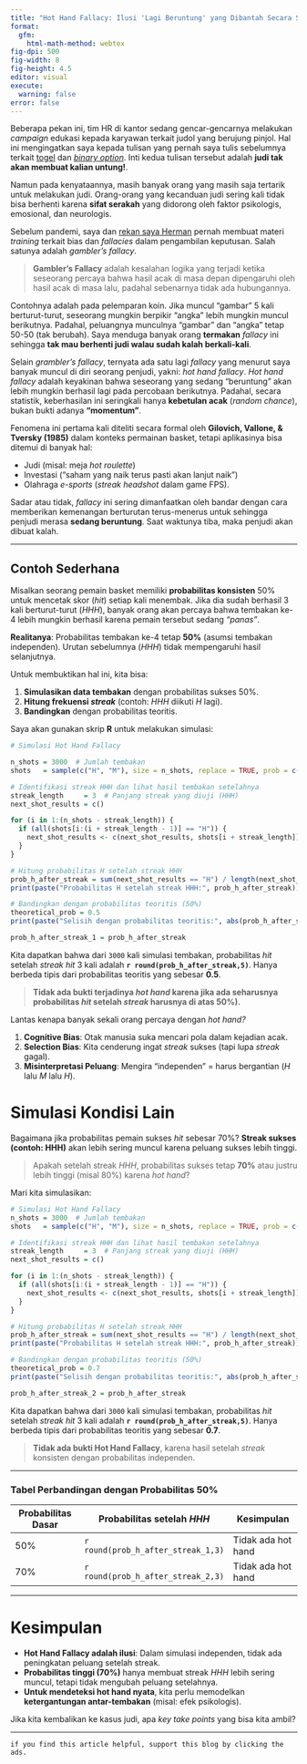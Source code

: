 ```yaml
---
title: "Hot Hand Fallacy: Ilusi 'Lagi Beruntung' yang Dibantah Secara Statistik"
format:
  gfm:
    html-math-method: webtex
fig-dpi: 500
fig-width: 8
fig-height: 4.5
editor: visual
execute:
  warning: false
error: false
---
```


Beberapa pekan ini, tim HR di kantor sedang gencar-gencarnya melakukan *campaign* edukasi kepada karyawan terkait judol yang berujung pinjol. Hal ini mengingatkan saya kepada tulisan yang pernah saya tulis sebelumnya terkait [togel](https://ikanx101.com/blog/lotere/) dan [*binary option*](https://ikanx101.com/blog/bin-omo/). Inti kedua tulisan tersebut adalah **judi tak akan membuat kalian untung!**.

Namun pada kenyataannya, masih banyak orang yang masih saja tertarik untuk melakukan judi. Orang-orang yang kecanduan judi sering kali tidak bisa berhenti karena **sifat serakah** yang didorong oleh faktor psikologis, emosional, dan neurologis.

Sebelum pandemi, saya dan [rekan saya Herman](https://www.linkedin.com/in/herman-yosef-paryono-826b2a25/?originalSubdomain=nl) pernah membuat materi *training* terkait bias dan *fallacies* dalam pengambilan keputusan. Salah satunya adalah *gambler's fallacy*.

> **Gambler's Fallacy** adalah kesalahan logika yang terjadi ketika seseorang percaya bahwa hasil acak di masa depan dipengaruhi oleh hasil acak di masa lalu, padahal sebenarnya tidak ada hubungannya.

Contohnya adalah pada pelemparan koin. Jika muncul "gambar" 5 kali berturut-turut, seseorang mungkin berpikir "angka" lebih mungkin muncul berikutnya. Padahal, peluangnya munculnya "gambar" dan "angka" tetap 50-50 (tak berubah). Saya menduga banyak orang **termakan** *fallacy* ini sehingga **tak mau berhenti judi walau sudah kalah berkali-kali**.

Selain *grambler's fallacy*, ternyata ada satu lagi *fallacy* yang menurut saya banyak muncul di diri seorang penjudi, yakni: *hot hand fallacy*. *Hot hand fallacy* adalah keyakinan bahwa seseorang yang sedang "beruntung" akan lebih mungkin berhasil lagi pada percobaan berikutnya. Padahal, secara statistik, keberhasilan ini seringkali hanya **kebetulan acak** (*random chance*), bukan bukti adanya **"momentum"**.

Fenomena ini pertama kali diteliti secara formal oleh **Gilovich, Vallone, & Tversky (1985)** dalam konteks permainan basket, tetapi aplikasinya bisa ditemui di banyak hal:

-   Judi (misal: meja *hot roulette*)\
-   Investasi ("saham yang naik terus pasti akan lanjut naik")\
-   Olahraga *e-sports* (*streak headshot* dalam game FPS).

Sadar atau tidak, *fallacy* ini sering dimanfaatkan oleh bandar dengan cara memberikan kemenangan berturutan terus-menerus untuk sehingga penjudi merasa **sedang beruntung**. Saat waktunya tiba, maka penjudi akan dibuat kalah.

------------------------------------------------------------------------

## Contoh Sederhana

Misalkan seorang pemain basket memiliki **probabilitas konsisten** 50% untuk mencetak skor (*hit*) setiap kali menembak. Jika dia sudah berhasil 3 kali berturut-turut (*HHH*), banyak orang akan percaya bahwa tembakan ke-4 lebih mungkin berhasil karena pemain tersebut sedang *"panas"*.

**Realitanya**: Probabilitas tembakan ke-4 tetap **50%** (asumsi tembakan independen). Urutan sebelumnya (*HHH*) tidak mempengaruhi hasil selanjutnya.

Untuk membuktikan hal ini, kita bisa:

1.  **Simulasikan data tembakan** dengan probabilitas sukses 50%.\
2.  **Hitung frekuensi *streak*** (contoh: *HHH* diikuti *H* lagi).\
3.  **Bandingkan** dengan probabilitas teoritis.

Saya akan gunakan skrip **R** untuk melakukan simulasi:

```r
# Simulasi Hot Hand Fallacy

n_shots = 3000  # Jumlah tembakan
shots   = sample(c("H", "M"), size = n_shots, replace = TRUE, prob = c(0.5, 0.5))  # H = Hit, M = Miss

# Identifikasi streak HHH dan lihat hasil tembakan setelahnya
streak_length     = 3  # Panjang streak yang diuji (HHH)
next_shot_results = c()

for (i in 1:(n_shots - streak_length)) {
  if (all(shots[i:(i + streak_length - 1)] == "H")) {
    next_shot_results <- c(next_shot_results, shots[i + streak_length])
  }
}

# Hitung probabilitas H setelah streak HHH
prob_h_after_streak = sum(next_shot_results == "H") / length(next_shot_results)
print(paste("Probabilitas H setelah streak HHH:", prob_h_after_streak))

# Bandingkan dengan probabilitas teoritis (50%)
theoretical_prob = 0.5
print(paste("Selisih dengan probabilitas teoritis:", abs(prob_h_after_streak - theoretical_prob)))

prob_h_after_streak_1 = prob_h_after_streak
```

Kita dapatkan bahwa dari `3000` kali simulasi tembakan, probabilitas *hit* setelah *streak* *hit* 3 kali adalah **`r round(prob_h_after_streak,5)`**. Hanya berbeda tipis dari probabilitas teoritis yang sebesar **0.5**.

> **Tidak ada bukti terjadinya *hot hand* karena jika ada seharusnya probabilitas *hit* setelah *streak* harusnya di atas 50%).**

Lantas kenapa banyak sekali orang percaya dengan *hot hand?*

1.  **Cognitive Bias**: Otak manusia suka mencari pola dalam kejadian acak.\
2.  **Selection Bias**: Kita cenderung ingat *streak* sukses (tapi lupa *streak* gagal).\
3.  **Misinterpretasi Peluang**: Mengira "independen" = harus bergantian (*H* lalu *M* lalu *H*).

# Simulasi Kondisi Lain

Bagaimana jika probabilitas pemain sukses *hit* sebesar 70%? **Streak sukses (contoh: HHH)** akan lebih sering muncul karena peluang sukses lebih tinggi.

> Apakah setelah streak *HHH*, probabilitas sukses tetap **70%** atau justru lebih tinggi (misal 80%) karena *hot hand*?

Mari kita simulasikan:

```r
# Simulasi Hot Hand Fallacy
n_shots = 3000  # Jumlah tembakan
shots   = sample(c("H", "M"), size = n_shots, replace = TRUE, prob = c(0.7, 0.3))  # H = Hit, M = Miss

# Identifikasi streak HHH dan lihat hasil tembakan setelahnya
streak_length     = 3  # Panjang streak yang diuji (HHH)
next_shot_results = c()

for (i in 1:(n_shots - streak_length)) {
  if (all(shots[i:(i + streak_length - 1)] == "H")) {
    next_shot_results <- c(next_shot_results, shots[i + streak_length])
  }
}

# Hitung probabilitas H setelah streak HHH
prob_h_after_streak = sum(next_shot_results == "H") / length(next_shot_results)
print(paste("Probabilitas H setelah streak HHH:", prob_h_after_streak))

# Bandingkan dengan probabilitas teoritis (50%)
theoretical_prob = 0.7
print(paste("Selisih dengan probabilitas teoritis:", abs(prob_h_after_streak - theoretical_prob)))

prob_h_after_streak_2 = prob_h_after_streak
```

Kita dapatkan bahwa dari `3000` kali simulasi tembakan, probabilitas *hit* setelah *streak* *hit* 3 kali adalah **`r round(prob_h_after_streak,5)`**. Hanya berbeda tipis dari probabilitas teoritis yang sebesar **0.7**.

> **Tidak ada bukti Hot Hand Fallacy**, karena hasil setelah *streak* konsisten dengan probabilitas independen.

------------------------------------------------------------------------

### Tabel Perbandingan dengan Probabilitas 50%

| Probabilitas Dasar | Probabilitas setelah *HHH*         | Kesimpulan         |
|--------------------|--------------------------------|--------------------|
| 50%                | `r round(prob_h_after_streak_1,3)` | Tidak ada hot hand |
| 70%                | `r round(prob_h_after_streak_2,3)` | Tidak ada hot hand |


------------------------------------------------------------------------

# Kesimpulan

-   **Hot Hand Fallacy adalah ilusi**: Dalam simulasi independen, tidak ada peningkatan peluang setelah streak.
-   **Probabilitas tinggi (70%)** hanya membuat streak *HHH* lebih sering muncul, tetapi tidak mengubah peluang setelahnya.
-   **Untuk mendeteksi hot hand nyata**, kita perlu memodelkan **ketergantungan antar-tembakan** (misal: efek psikologis).

Jika kita kembalikan ke kasus judi, apa _key take points_ yang bisa kita ambil?

---
  
`if you find this article helpful, support this blog by clicking the ads.`




